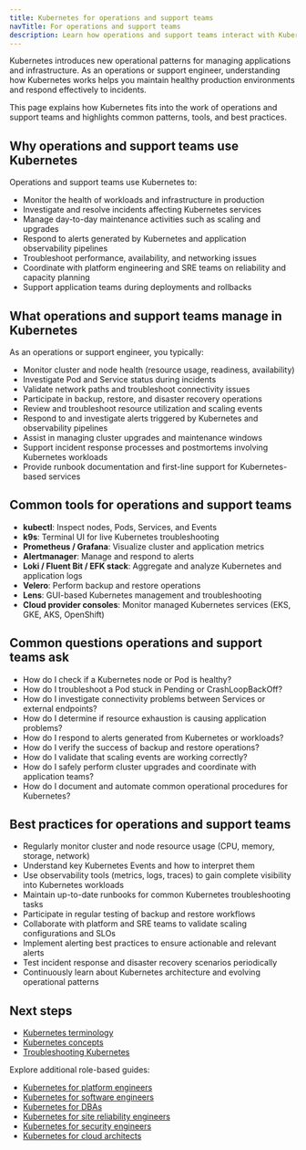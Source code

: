 ```yaml
---
title: Kubernetes for operations and support teams
navTitle: For operations and support teams
description: Learn how operations and support teams interact with Kubernetes to monitor, maintain, and troubleshoot production environments.
---
```


Kubernetes introduces new operational patterns for managing applications and infrastructure. As an operations or support engineer, understanding how Kubernetes works helps you maintain healthy production environments and respond effectively to incidents.

This page explains how Kubernetes fits into the work of operations and support teams and highlights common patterns, tools, and best practices.

## Why operations and support teams use Kubernetes

Operations and support teams use Kubernetes to:

- Monitor the health of workloads and infrastructure in production
- Investigate and resolve incidents affecting Kubernetes services
- Manage day-to-day maintenance activities such as scaling and upgrades
- Respond to alerts generated by Kubernetes and application observability pipelines
- Troubleshoot performance, availability, and networking issues
- Coordinate with platform engineering and SRE teams on reliability and capacity planning
- Support application teams during deployments and rollbacks

## What operations and support teams manage in Kubernetes

As an operations or support engineer, you typically:

- Monitor cluster and node health (resource usage, readiness, availability)
- Investigate Pod and Service status during incidents
- Validate network paths and troubleshoot connectivity issues
- Participate in backup, restore, and disaster recovery operations
- Review and troubleshoot resource utilization and scaling events
- Respond to and investigate alerts triggered by Kubernetes and observability pipelines
- Assist in managing cluster upgrades and maintenance windows
- Support incident response processes and postmortems involving Kubernetes workloads
- Provide runbook documentation and first-line support for Kubernetes-based services

## Common tools for operations and support teams

- **kubectl**: Inspect nodes, Pods, Services, and Events
- **k9s**: Terminal UI for live Kubernetes troubleshooting
- **Prometheus / Grafana**: Visualize cluster and application metrics
- **Alertmanager**: Manage and respond to alerts
- **Loki / Fluent Bit / EFK stack**: Aggregate and analyze Kubernetes and application logs
- **Velero**: Perform backup and restore operations
- **Lens**: GUI-based Kubernetes management and troubleshooting
- **Cloud provider consoles**: Monitor managed Kubernetes services (EKS, GKE, AKS, OpenShift)

## Common questions operations and support teams ask

- How do I check if a Kubernetes node or Pod is healthy?
- How do I troubleshoot a Pod stuck in Pending or CrashLoopBackOff?
- How do I investigate connectivity problems between Services or external endpoints?
- How do I determine if resource exhaustion is causing application problems?
- How do I respond to alerts generated from Kubernetes or workloads?
- How do I verify the success of backup and restore operations?
- How do I validate that scaling events are working correctly?
- How do I safely perform cluster upgrades and coordinate with application teams?
- How do I document and automate common operational procedures for Kubernetes?

## Best practices for operations and support teams

- Regularly monitor cluster and node resource usage (CPU, memory, storage, network)
- Understand key Kubernetes Events and how to interpret them
- Use observability tools (metrics, logs, traces) to gain complete visibility into Kubernetes workloads
- Maintain up-to-date runbooks for common Kubernetes troubleshooting tasks
- Participate in regular testing of backup and restore workflows
- Collaborate with platform and SRE teams to validate scaling configurations and SLOs
- Implement alerting best practices to ensure actionable and relevant alerts
- Test incident response and disaster recovery scenarios periodically
- Continuously learn about Kubernetes architecture and evolving operational patterns

## Next steps

- [Kubernetes terminology](/portal/kubernetes/learn/explained/terminology)
- [Kubernetes concepts](/portal/kubernetes/learn/explained/kubernetes-concepts)
- [Troubleshooting Kubernetes](./how-to/troubleshooting-on-kubernetes)

Explore additional role-based guides:

- [Kubernetes for platform engineers](./platform-engineers)
- [Kubernetes for software engineers](./software-engineers)
- [Kubernetes for DBAs](./dbas)
- [Kubernetes for site reliability engineers](./sres)
- [Kubernetes for security engineers](./security-engineers)
- [Kubernetes for cloud architects](./cloud-architects)
